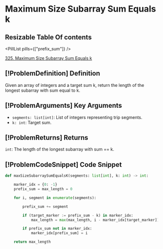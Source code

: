 # Maximum Size Subarray Sum Equals k

## Resizable Table Of contents

<DifficultyBadge difficulty="medium" />

<PillList pills={["prefix_sum"]} />

[325. Maximum Size Subarray Sum Equals k](https://leetcode.com/problems/maximum-size-subarray-sum-equals-k)

## [!ProblemDefinition] Definition

Given an array of integers and a target sum k, return the length of the longest subarray with sum equal to k.

## [!ProblemArguments] Key Arguments

- `segments: list[int]`: List of integers representing trip segments.
- `k: int`: Target sum.

## [!ProblemReturns] Returns

`int`: The length of the longest subarray with sum == k.

## [!ProblemCodeSnippet] Code Snippet

```python meta="source=problems/325-maximum-size-subarray-sum-equals-k/solution.py"
def maxSizeSubarraySumEqualsK(segments: list[int], k: int) -> int:

    marker_idx = {0: -1}
    prefix_sum = max_length = 0

    for i, segment in enumerate(segments):

        prefix_sum += segment

        if (target_marker := prefix_sum - k) in marker_idx:
            max_length = max(max_length, i - marker_idx[target_marker])

        if prefix_sum not in marker_idx:
            marker_idx[prefix_sum] = i

    return max_length
```

